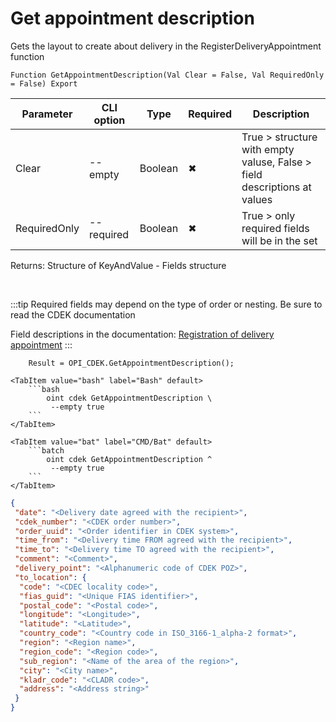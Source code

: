 ﻿---
sidebar_position: 8
---


# Get appointment description
 Gets the layout to create about delivery in the RegisterDeliveryAppointment function



`Function GetAppointmentDescription(Val Clear = False, Val RequiredOnly = False) Export`

  | Parameter | CLI option | Type | Required | Description |
  |-|-|-|-|-|
  | Clear | --empty | Boolean | &#x2716; | True > structure with empty valuse, False > field descriptions at values |
  | RequiredOnly | --required | Boolean | &#x2716; | True > only required fields will be in the set |

  
  Returns:  Structure of KeyAndValue - Fields structure

<br/>

:::tip
Required fields may depend on the type of order or nesting. Be sure to read the CDEK documentation

Field descriptions in the documentation: [Registration of delivery appointment](https://api-docs.cdek.ru/36989576.html)
:::
<br/>


```bsl title="1C:Enterprise/OneScript code example"
    Result = OPI_CDEK.GetAppointmentDescription();
```
 

 <Tabs>
  
    <TabItem value="bash" label="Bash" default>
        ```bash
            oint cdek GetAppointmentDescription \
             --empty true
        ```
    </TabItem>
  
    <TabItem value="bat" label="CMD/Bat" default>
        ```batch
            oint cdek GetAppointmentDescription ^
             --empty true
        ```
    </TabItem>
</Tabs>


```json title="Result"
{
 "date": "<Delivery date agreed with the recipient>",
 "cdek_number": "<CDEK order number>",
 "order_uuid": "<Order identifier in CDEK system>",
 "time_from": "<Delivery time FROM agreed with the recipient>",
 "time_to": "<Delivery time TO agreed with the recipient>",
 "comment": "<Comment>",
 "delivery_point": "<Alphanumeric code of CDEK POZ>",
 "to_location": {
  "code": "<CDEC locality code>",
  "fias_guid": "<Unique FIAS identifier>",
  "postal_code": "<Postal code>",
  "longitude": "<Longitude>",
  "latitude": "<Latitude>",
  "country_code": "<Country code in ISO_3166-1_alpha-2 format>",
  "region": "<Region name>",
  "region_code": "<Region code>",
  "sub_region": "<Name of the area of the region>",
  "city": "<City name>",
  "kladr_code": "<CLADR code>",
  "address": "<Address string>"
 }
}
```
